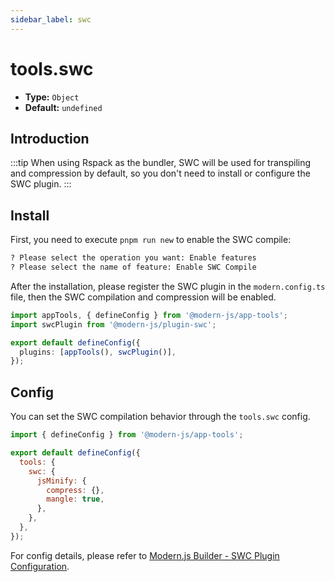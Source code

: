 ```yaml
---
sidebar_label: swc
---
```


# tools.swc

- **Type:** `Object`
- **Default:** `undefined`

## Introduction


<SWC />

:::tip
When using Rspack as the bundler, SWC will be used for transpiling and compression by default, so you don't need to install or configure the SWC plugin.
:::

## Install

First, you need to execute `pnpm run new` to enable the SWC compile:

```bash
? Please select the operation you want: Enable features
? Please select the name of feature: Enable SWC Compile
```

After the installation, please register the SWC plugin in the `modern.config.ts` file, then the SWC compilation and compression will be enabled.

```ts title="modern.config.ts"
import appTools, { defineConfig } from '@modern-js/app-tools';
import swcPlugin from '@modern-js/plugin-swc';

export default defineConfig({
  plugins: [appTools(), swcPlugin()],
});
```

## Config

You can set the SWC compilation behavior through the `tools.swc` config.

```js title="modern.config.ts"
import { defineConfig } from '@modern-js/app-tools';

export default defineConfig({
  tools: {
    swc: {
      jsMinify: {
        compress: {},
        mangle: true,
      },
    },
  },
});
```

For config details, please refer to [Modern.js Builder - SWC Plugin Configuration](https://modernjs.dev/builder/en/plugins/plugin-swc.html#config).
